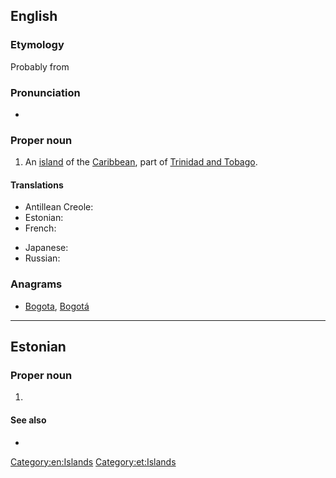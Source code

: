 ==English==

===Etymology===
Probably from {{etyl|es|en}} {{term|tabaco|lang=es||tobacco}}

===Pronunciation===
* {{rhymes|eɪɡəʊ}}

===Proper noun===
{{wikipedia}}
{{en-proper noun}}

# An [[island]] of the [[Caribbean]], part of [[Trinidad and Tobago]].

====Translations====
{{trans-top|island of the Caribbean}}
* Antillean Creole: {{tø|gcf|Tobago}}
* Estonian: {{t-|et|Tobago}}
* French: {{t-|fr|Tobago}}
{{trans-mid}}
* Japanese: {{t-|ja|トバゴ島|tr=tobagotō}}
* Russian: {{t-|ru|Тобаго|m|tr=Tobágo}}
{{trans-bottom}}

===Anagrams===
* [[Bogota#English|Bogota]], [[Bogotá#English|Bogotá]]

[[Category:en:Islands]]

----

==Estonian==
{{wikipedia|lang=et}}

===Proper noun===
{{head|et|proper noun}}

# {{l|en|Tobago}}

====See also====
* {{l|et|Trinidad ja Tobago}}

[[Category:et:Islands]]